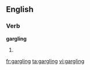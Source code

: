 
==English==

===Verb===
'''gargling'''

# {{present participle of|[[gargle]]}}

[[fr:gargling]]
[[ta:gargling]]
[[vi:gargling]]